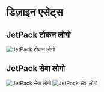 # डिज़ाइन एसेट्स

## JetPack टोकन लोगो

![JetPack टोकन लोगो](/images/jetpack.svg)

## JetPack सेवा लोगो

![JetPack सेवा लोगो](/images/jetpack_image.png)
![JetPack सेवा लोगो](/images/jetpack_logo_full.svg)
